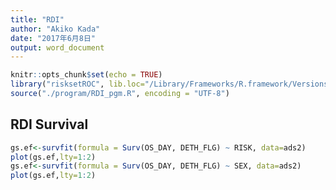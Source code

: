 ```yaml
---
title: "RDI"
author: "Akiko Kada"
date: "2017年6月8日"
output: word_document
---
```


```r
knitr::opts_chunk$set(echo = TRUE)
library("risksetROC", lib.loc="/Library/Frameworks/R.framework/Versions/3.2/Resources/library")
source("./program/RDI_pgm.R", encoding = "UTF-8")
```

## RDI Survival

```r
gs.ef<-survfit(formula = Surv(OS_DAY, DETH_FLG) ~ RISK, data=ads2)
plot(gs.ef,lty=1:2)
gs.ef<-survfit(formula = Surv(OS_DAY, DETH_FLG) ~ SEX, data=ads2)
plot(gs.ef,lty=1:2)
```
